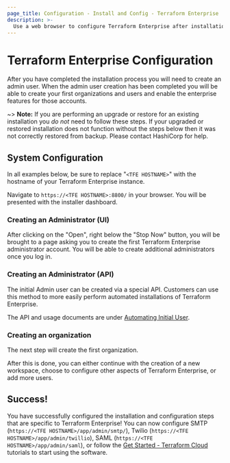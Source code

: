 ```yaml
---
page_title: Configuration - Install and Config - Terraform Enterprise
description: >-
  Use a web browser to configure Terraform Enterprise after installation. Learn how to create an administrator with the UI or HTTP API, and create your first organization.
---
```


# Terraform Enterprise Configuration

After you have completed the installation process you will need to create an
admin user. When the admin user creation has been completed you will
be able to create your first organizations and users and enable the enterprise
features for those accounts.

~> **Note:** If you are performing an upgrade or restore for an existing
installation you _do not_ need to follow these steps. If your upgraded or
restored installation does not function without the steps below then it was not
correctly restored from backup. Please contact HashiCorp for help.

## System Configuration

In all examples below, be sure to replace "`<TFE HOSTNAME>`" with the hostname
of your Terraform Enterprise instance.

Navigate to `https://<TFE HOSTNAME>:8800/` in your browser. You will
be presented with the installer dashboard.

### Creating an Administrator (UI)

After clicking on the "Open", right below the "Stop Now" button, you will
be brought to a page asking you to create the first Terraform Enterprise administrator account.
You will be able to create additional administrators once you log in.

### Creating an Administrator (API)

The initial Admin user can be created via a special API. Customers can use this
method to more easily perform automated installations of Terraform Enterprise.

The API and usage documents are under [Automating Initial User](/terraform/enterprise/replicated/install/automated/automating-initial-user).

### Creating an organization

The next step will create the first organization.

After this is done, you can either continue with the creation of a new workspace,
choose to configure other aspects of Terraform Enterprise, or add more users.

## Success!

You have successfully configured the installation and configuration steps that
are specific to Terraform Enterprise! You can now configure SMTP
(`https://<TFE HOSTNAME>/app/admin/smtp/`), Twilio (`https://<TFE HOSTNAME>/app/admin/twillio`),
SAML (`https://<TFE HOSTNAME>/app/admin/saml`), or follow the
[Get Started - Terraform Cloud](/terraform/tutorials/cloud-get-started?utm_source=WEBSITE&utm_medium=WEB_IO&utm_offer=ARTICLE_PAGE&utm_content=DOCS)
tutorials to start using the software.
